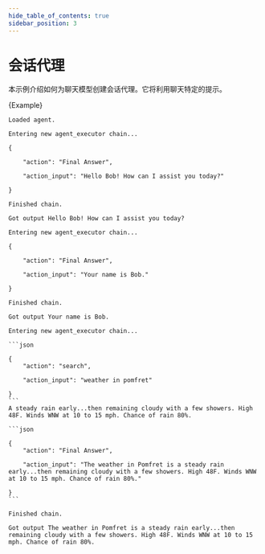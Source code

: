 ```yaml
---
hide_table_of_contents: true
sidebar_position: 3
---
```





# 会话代理

本示例介绍如何为聊天模型创建会话代理。它将利用聊天特定的提示。

<CodeBlock language="typescript">{Example}</CodeBlock>


````
Loaded agent.

Entering new agent_executor chain...

{

    "action": "Final Answer",

    "action_input": "Hello Bob! How can I assist you today?"

}

Finished chain.

Got output Hello Bob! How can I assist you today?

Entering new agent_executor chain...

{

    "action": "Final Answer",

    "action_input": "Your name is Bob."

}

Finished chain.

Got output Your name is Bob.

Entering new agent_executor chain...

```json

{
    "action": "search",

    "action_input": "weather in pomfret"

}
```
A steady rain early...then remaining cloudy with a few showers. High 48F. Winds WNW at 10 to 15 mph. Chance of rain 80%.

```json

{
    "action": "Final Answer",

    "action_input": "The weather in Pomfret is a steady rain early...then remaining cloudy with a few showers. High 48F. Winds WNW at 10 to 15 mph. Chance of rain 80%."

}
```

Finished chain.

Got output The weather in Pomfret is a steady rain early...then remaining cloudy with a few showers. High 48F. Winds WNW at 10 to 15 mph. Chance of rain 80%.

````

